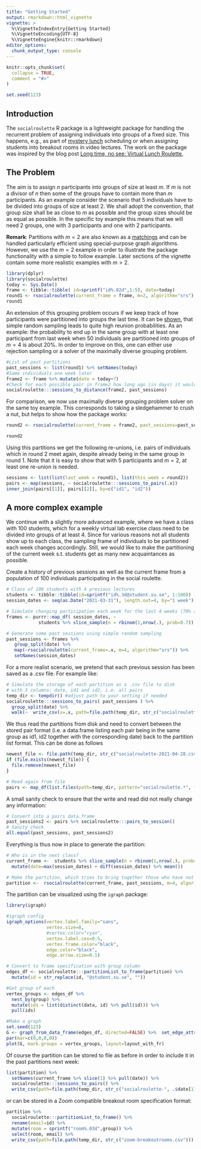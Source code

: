 ```yaml
---
title: "Getting Started"
output: rmarkdown::html_vignette
vignette: >
  %\VignetteIndexEntry{Getting Started}
  %\VignetteEncoding{UTF-8}
  %\VignetteEngine{knitr::rmarkdown}
editor_options: 
  chunk_output_type: console
---
```


```r
knitr::opts_chunk$set(
  collapse = TRUE,
  comment = "#>"
)
```
```r
set.seed(123)
```

## Introduction

The `socialroulette` R package is a lightweight package for handling the recurrent problem of assigning individuals into groups of a fixed size. This happens, e.g., as part of [mystery lunch](https://hbr.org/2013/01/a-new-way-to-network-inside-yo) scheduling or when assigning students into breakout rooms in video lectures. The work on the package was inspired by the blog post [Long time, no see: Virtual Lunch Roulette](https://staff.math.su.se/hoehle/blog/2021/04/04/socialsamp.html),

## The Problem

The aim is to assign $n$ participants into groups of size at least $m$. If $m$ is not a divisor of $n$ then some of the groups have to contain more than $m$ participants. As an example consider the scenario that 5 individuals have to be divided into groups of size at least 2. We shall adopt the convention, that group size shall be as close to $m$ as possible and the group sizes should be as equal as possible. In the specific toy example this means that we will need 2 groups, one with 3 participants and one with 2 participants.

**Remark**: Partitions with $m=2$ are also known as a [matchings](https://en.wikipedia.org/wiki/Matching_(graph_theory)) and can be handled particularly efficient using special-purpose graph algorithms. However, we use the $m=2$ example in order to illustrate the package functionality with a simple to follow example. Later sections of the vignette contain some more realistic examples with $m>2$.

```r
library(dplyr)
library(socialroulette)
today <- Sys.Date()
frame <- tibble::tibble( id=sprintf("id%.02d",1:5), date=today)
round1 <- rsocialroulette(current_frame = frame, m=2, algorithm="srs")
round1
```

An extension of this grouping problem occurs if we keep track of how participants were partitioned into groups the last time. 
It can be [shown](https://staff.math.su.se/hoehle/blog/2021/04/04/socialsamp.html), that simple random sampling leads to quite high reunion probabilities. As an example: the probability to end up in the same group with at least one participant from last week when 50 individuals are partitioned into groups of $m=4$ is about 20%. In order to improve on this, one can either use rejection sampling or a solver of the maximally diverse grouping problem.

```r
#List of past partitions
past_sessions <- list(round1) %>% setNames(today)
#Same individuals one week later
frame2 <- frame %>% mutate(date = today+7)
#Check for each possible pair in frame2 how long ago (in days) it would be that they met. 
socialroulette:::sessions_to_distance(frame2, past_sessions)
```

For comparison, we now use maximally diverse grouping problem solver on the same toy example. This corresponds to taking a sledgehammer to crush a nut, but helps to show how the package works:

```r
round2 <- rsocialroulette(current_frame = frame2, past_sessions=past_sessions, m=2, algorithm="mdgp")
```
```r
round2
```

Using this partitions we get the following re-unions, i.e. pairs of individuals which in round 2 meet again, despite already being in the same group in round 1.
Note that it is easy to show that with 5 participants and $m=2$, at least one re-union is needed. 
```r
sessions <- list(list(last_week = round1), list(this_week = round2))
pairs <- map(sessions, ~ socialroulette:::sessions_to_pairs(.x))
inner_join(pairs[[1]], pairs[[2]], by=c("id1", "id2"))
```

## A more complex example

We continue with a slightly more advanced example, where we have a class with 100 students, which for a weekly virtual lab exercise class need to be divided into groups of at least 4.
Since for various reasons not all students show up to each class, the sampling frame of individuals to be partitioned each week changes accordingly. Still, we would like to make the partitioning of the current week s.t. students get as many new acquaintances as possible.


Create a history of previous sessions as well as the current frame from a population of 100 individuals participating in the social roulette.

```r
# Class of 100 students with 4 previous lectures
students <- tibble::tibble(id=sprintf("id%.3d@student.su.se", 1:100))
session_dates <- seq(as.Date("2021-03-31"), length.out=4, by="1 week")

# Simulate changing participation each week for the last 4 weeks (70% attendance)
frames <- purrr::map_df( session_dates, ~ 
            students %>% slice_sample(n = rbinom(1,nrow(.), prob=0.7)) %>% mutate(date=.x))

# Generate some past sessions using simple random sampling
past_sessions <- frames %>% 
   group_split(date) %>%
   map(~rsocialroulette(current_frame=.x, m=4, algorithm="srs")) %>%
   setNames(session_dates)
```

For a more realist scenario, we pretend that each previous session has been saved
as a .csv file. For example like:
```r
# Simulate the storage of each partition as a .csv file to disk
# with 3 columns: date, id1 and id2, i.e. all pairs
temp_dir <- tempdir() #adjust path to your setting if needed
socialroulette:::sessions_to_pairs( past_sessions ) %>% 
  group_split(date) %>%
  walk(~  write_csv(x=.x, path=file.path(temp_dir, str_c("socialroulette-", .$date[1], ".csv"))))
```

We thus read the partitions from disk and need to convert between the stored pair format (i.e. a data.frame listing each pair being in the same group as id1, id2 together with the corresponding date) back to the partition list format. This can be done as follows
```r
newest_file <- file.path(temp_dir, str_c("socialroulette-2021-04-28.csv"))
if (file.exists(newest_file)) {
  file.remove(newest_file)
}
```

```r
# Read again from file
pairs <- map_df(list.files(path=temp_dir, pattern="socialroulette.*", full.names=TRUE), ~read_csv(file=.x))
```

A small sanity check to ensure that the write and read did not really change any information:
```r
# Convert into a pairs data.frame 
past_sessions2 <- pairs %>% socialroulette:::pairs_to_session()
# Sanity check
all.equal(past_sessions, past_sessions2)  

```


Everything is thus now in place to generate the partition:
```r
# Who is in the next class?
current_frame <-  students %>% slice_sample(n = rbinom(1,nrow(.), prob=0.7)) %>%
  mutate(date=max(session_dates) + diff(session_dates) %>% mean())

# Make the partition, which tries to bring together those who have not met in a long time
partition <-  rsocialroulette(current_frame, past_sessions, m=4, algorithm="mdgp")
```

The partition can be visualized using the `igraph` package:
```r
library(igraph)
```

```r
#igraph config
igraph_options(vertex.label.family="sans", 
               vertex.size=8,
               #vertex.color="cyan",
               vertex.label.cex=0.5,
               vertex.frame.color="black",
               edge.color="black",
               edge.arrow.size=0.1)

# Convert to frame specification with group column
edges_df <- socialroulette:::partitionList_to_frame(partition) %>% 
  mutate(id = str_replace(id, "@student.su.se", ""))

#Get group of each
vertex_groups <- edges_df %>%
  nest_by(group) %>% 
  mutate(ids = list(distinct(data, id) %>% pull(id))) %>% 
  pull(ids)

#Make a graph
set.seed(123)
G <- graph_from_data_frame(edges_df, directed=FALSE) %>%  set_edge_attr("width", value=1) 
par(mar=c(0,0,0,0))
plot(G, mark.groups = vertex_groups, layout=layout_with_fr)
```

Of course the partition can be stored to file as before in order to include it in the past partitions next week:
```r
list(partition) %>% 
  setNames(current_frame %>% slice(1) %>% pull(date)) %>%
  socialroulette:::sessions_to_pairs() %>% 
  write_csv(path=file.path(temp_dir, str_c("socialroulette-", .$date[1],".csv")))
```

or can be stored in a Zoom compatible breakout room specification format:
```r
partition %>% 
  socialroulette:::partitionList_to_frame() %>% 
  rename(email=id) %>% 
  mutate(room = sprintf("room%.03d",group)) %>% 
  select(room, email) %>% 
  write_csv(path=file.path(temp_dir, str_c("zoom-breakoutrooms.csv")))
```

